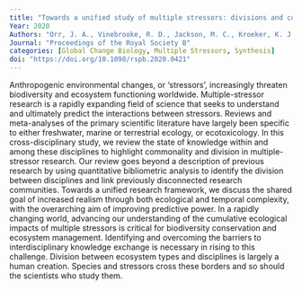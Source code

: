 ```yaml
---
title: "Towards a unified study of multiple stressors: divisions and common goals across research disciplines"
Year: 2020
Authors: "Orr, J. A., Vinebrooke, R. D., Jackson, M. C., Kroeker, K. J., Kordas, R. L., Mantyka-Pringle, C., ... & Piggott, J. J. "
Journal: "Proceedings of the Royal Society B"
categories: [Global Change Biology, Multiple Stressors, Synthesis]
doi: "https://doi.org/10.1098/rspb.2020.0421"
---
```


Anthropogenic environmental changes, or ‘stressors’, increasingly threaten biodiversity and ecosystem functioning worldwide. Multiple-stressor research is a rapidly expanding field of science that seeks to understand and ultimately predict the interactions between stressors. Reviews and meta-analyses of the primary scientific literature have largely been specific to either freshwater, marine or terrestrial ecology, or ecotoxicology. In this cross-disciplinary study, we review the state of knowledge within and among these disciplines to highlight commonality and division in multiple-stressor research. Our review goes beyond a description of previous research by using quantitative bibliometric analysis to identify the division between disciplines and link previously disconnected research communities. Towards a unified research framework, we discuss the shared goal of increased realism through both ecological and temporal complexity, with the overarching aim of improving predictive power. In a rapidly changing world, advancing our understanding of the cumulative ecological impacts of multiple stressors is critical for biodiversity conservation and ecosystem management. Identifying and overcoming the barriers to interdisciplinary knowledge exchange is necessary in rising to this challenge. Division between ecosystem types and disciplines is largely a human creation. Species and stressors cross these borders and so should the scientists who study them.
